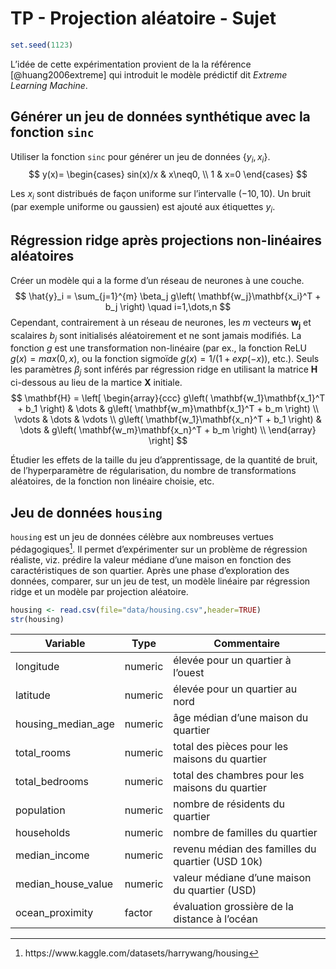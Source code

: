 # TP - Projection aléatoire - Sujet

```r
set.seed(1123)
```

L'idée de cette expérimentation provient de la la référence [@huang2006extreme] qui introduit le modèle prédictif dit _Extreme Learning Machine_.

## Générer un jeu de données synthétique avec la fonction `sinc`

Utiliser la fonction `sinc` pour générer un jeu de données $\{y_i,x_i\}$.
$$
y(x)=
\begin{cases}
sin(x)/x & x\neq0, \\
1 & x=0
\end{cases}
$$

Les $x_i$ sont distribués de façon uniforme sur l'intervalle $(-10,10)$. Un bruit (par exemple uniforme ou gaussien) est ajouté aux étiquettes $y_i$.

## Régression ridge après projections non-linéaires aléatoires

Créer un modèle qui a la forme d'un réseau de neurones à une couche.
$$
\hat{y}_i = \sum_{j=1}^{m} \beta_j g\left( \mathbf{w_j}\mathbf{x_i}^T + b_j \right) \quad i=1,\dots,n
$$
Cependant, contrairement à un réseau de neurones, les $m$ vecteurs $\mathbf{w_j}$ et scalaires $b_j$ sont initialisés aléatoirement et ne sont jamais modifiés. La fonction $g$ est une transformation non-linéaire (par ex., la fonction ReLU $g(x)=max(0,x)$, ou la fonction sigmoïde $g(x)=1/(1+exp(-x))$, etc.). Seuls les paramètres $\beta_j$ sont inférés par régression ridge en utilisant la matrice $\mathbf{H}$ ci-dessous au lieu de la martice $\mathbf{X}$ initiale.
$$
\mathbf{H} =
\left[ \begin{array}{ccc}
g\left( \mathbf{w_1}\mathbf{x_1}^T + b_1 \right) & \dots & g\left( \mathbf{w_m}\mathbf{x_1}^T + b_m \right) \\
\vdots & \dots & \vdots \\
g\left( \mathbf{w_1}\mathbf{x_n}^T + b_1 \right) & \dots & g\left( \mathbf{w_m}\mathbf{x_n}^T + b_m \right) \\
\end{array} \right]
$$

Étudier les effets de la taille du jeu d'apprentissage, de la quantité de bruit, de l'hyperparamètre de régularisation, du nombre de transformations aléatoires, de la fonction non linéaire choisie, etc.

## Jeu de données `housing`

`housing` est un jeu de données célèbre aux nombreuses vertues pédagogiques^[https://www.kaggle.com/datasets/harrywang/housing]. Il permet d'expérimenter sur un problème de régression réaliste, viz. prédire la valeur médiane d'une maison en fonction des caractéristiques de son quartier. Après une phase d'exploration des données, comparer, sur un jeu de test, un modèle linéaire par régression ridge et un modèle par projection aléatoire.

```r
housing <- read.csv(file="data/housing.csv",header=TRUE)
str(housing)
```

Variable           | Type    | Commentaire
-------------------|---------|------------------------------------
longitude          | numeric | élevée pour un quartier à l'ouest
latitude           | numeric | élevée pour un quartier au nord
housing_median_age | numeric | âge médian d'une maison du quartier
total_rooms        | numeric | total des pièces pour les maisons du quartier
total_bedrooms     | numeric | total des chambres pour les maisons du quartier
population         | numeric | nombre de résidents du quartier
households         | numeric | nombre de familles du quartier
median_income      | numeric | revenu médian des familles du quartier (USD 10k)
median_house_value | numeric | valeur médiane d'une maison du quartier (USD)
ocean_proximity    | factor  | évaluation grossière de la distance à l'océan